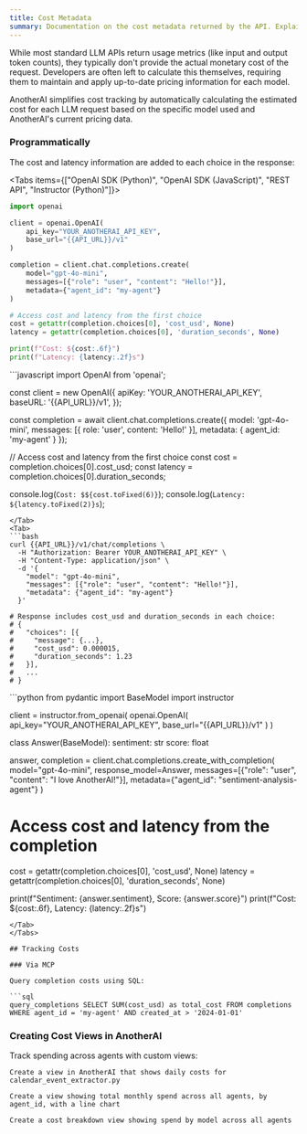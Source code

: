 ```yaml
---
title: Cost Metadata
summary: Documentation on the cost metadata returned by the API. Explains how estimated costs are provided for each request and how to access this data programmatically.
---
```



While most standard LLM APIs return usage metrics (like input and output token counts), they typically don't provide the actual monetary cost of the request. Developers are often left to calculate this themselves, requiring them to maintain and apply up-to-date pricing information for each model.

AnotherAI simplifies cost tracking by automatically calculating the estimated cost for each LLM request based on the specific model used and AnotherAI's current pricing data.

### Programmatically

The cost and latency information are added to each choice in the response:

<Tabs items={["OpenAI SDK (Python)", "OpenAI SDK (JavaScript)", "REST API", "Instructor (Python)"]}>
  <Tab>
  ```python
  import openai

  client = openai.OpenAI(
      api_key="YOUR_ANOTHERAI_API_KEY",
      base_url="{{API_URL}}/v1"
  )

  completion = client.chat.completions.create(
      model="gpt-4o-mini",
      messages=[{"role": "user", "content": "Hello!"}],
      metadata={"agent_id": "my-agent"}
  )

  # Access cost and latency from the first choice
  cost = getattr(completion.choices[0], 'cost_usd', None)
  latency = getattr(completion.choices[0], 'duration_seconds', None)

  print(f"Cost: ${cost:.6f}")
  print(f"Latency: {latency:.2f}s")
  ```
  </Tab>
  <Tab>
  ```javascript
  import OpenAI from 'openai';

  const client = new OpenAI({
    apiKey: 'YOUR_ANOTHERAI_API_KEY',
    baseURL: '{{API_URL}}/v1',
  });

  const completion = await client.chat.completions.create({
    model: 'gpt-4o-mini',
    messages: [{ role: 'user', content: 'Hello!' }],
    metadata: { agent_id: 'my-agent' }
  });

  // Access cost and latency from the first choice
  const cost = completion.choices[0].cost_usd;
  const latency = completion.choices[0].duration_seconds;

  console.log(`Cost: $${cost.toFixed(6)}`);
  console.log(`Latency: ${latency.toFixed(2)}s`);
  ```
  </Tab>
  <Tab>
  ```bash
  curl {{API_URL}}/v1/chat/completions \
    -H "Authorization: Bearer YOUR_ANOTHERAI_API_KEY" \
    -H "Content-Type: application/json" \
    -d '{
      "model": "gpt-4o-mini",
      "messages": [{"role": "user", "content": "Hello!"}],
      "metadata": {"agent_id": "my-agent"}
    }'

  # Response includes cost_usd and duration_seconds in each choice:
  # {
  #   "choices": [{
  #     "message": {...},
  #     "cost_usd": 0.000015,
  #     "duration_seconds": 1.23
  #   }],
  #   ...
  # }
  ```
  </Tab>
  <Tab>
  ```python
  from pydantic import BaseModel
  import instructor

  client = instructor.from_openai(
      openai.OpenAI(
          api_key="YOUR_ANOTHERAI_API_KEY",
          base_url="{{API_URL}}/v1"
      )
  )

  class Answer(BaseModel):
      sentiment: str
      score: float

  answer, completion = client.chat.completions.create_with_completion(
      model="gpt-4o-mini",
      response_model=Answer,
      messages=[{"role": "user", "content": "I love AnotherAI!"}],
      metadata={"agent_id": "sentiment-analysis-agent"}
  )

  # Access cost and latency from the completion
  cost = getattr(completion.choices[0], 'cost_usd', None)
  latency = getattr(completion.choices[0], 'duration_seconds', None)

  print(f"Sentiment: {answer.sentiment}, Score: {answer.score}")
  print(f"Cost: ${cost:.6f}, Latency: {latency:.2f}s")
  ```
  </Tab>
</Tabs>

## Tracking Costs

### Via MCP

Query completion costs using SQL:

```sql
query_completions SELECT SUM(cost_usd) as total_cost FROM completions WHERE agent_id = 'my-agent' AND created_at > '2024-01-01'
```

### Creating Cost Views in AnotherAI

Track spending across agents with custom views:

`Create a view in AnotherAI that shows daily costs for calendar_event_extractor.py`

`Create a view showing total monthly spend across all agents, by agent_id, with a line chart`

`Create a cost breakdown view showing spend by model across all agents`
